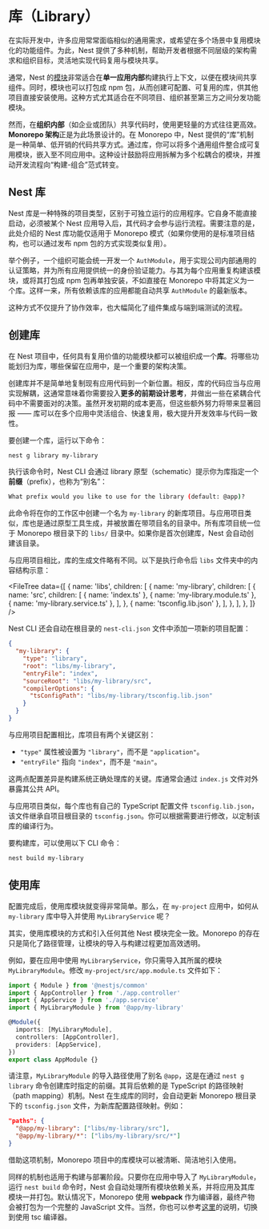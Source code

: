 # 库（Library）

在实际开发中，许多应用常常面临相似的通用需求，或希望在多个场景中复用模块化的功能组件。为此，Nest 提供了多种机制，帮助开发者根据不同层级的架构需求和组织目标，灵活地实现代码复用与模块共享。

通常，Nest 的[模块](/modules)非常适合在**单一应用内部**构建执行上下文，以便在模块间共享组件。同时，模块也可以打包成 npm 包，从而创建可配置、可复用的库，供其他项目直接安装使用。这种方式尤其适合在不同项目、组织甚至第三方之间分发功能模块。

然而，在**组织内部**（如企业或团队）共享代码时，使用更轻量的方式往往更高效。**Monorepo 架构**正是为此场景设计的。在 Monorepo 中，Nest 提供的“库”机制是一种简单、低开销的代码共享方式。通过库，你可以将多个通用组件整合成可复用模块，嵌入至不同应用中。这种设计鼓励将应用拆解为多个松耦合的模块，并推动开发流程向“构建-组合”范式转变。

## Nest 库

Nest 库是一种特殊的项目类型，区别于可独立运行的应用程序。它自身不能直接启动，必须被某个 Nest 应用导入后，其代码才会参与运行流程。需要注意的是，此处介绍的 Nest 库功能仅适用于 Monorepo 模式（如果你使用的是标准项目结构，也可以通过发布 npm 包的方式实现类似复用）。

举个例子，一个组织可能会统一开发一个 `AuthModule`，用于实现公司内部通用的认证策略，并为所有应用提供统一的身份验证能力。与其为每个应用重复构建该模块，或将其打包成 npm 包再单独安装，不如直接在 Monorepo 中将其定义为一个库。这样一来，所有依赖该库的应用都能自动共享 `AuthModule` 的最新版本。

这种方式不仅提升了协作效率，也大幅简化了组件集成与端到端测试的流程。

## 创建库

在 Nest 项目中，任何具有复用价值的功能模块都可以被组织成一个**库**。将哪些功能划归为库，哪些保留在应用中，是一个重要的架构决策。

创建库并不是简单地复制现有应用代码到一个新位置。相反，库的代码应当与应用实现解耦，这通常意味着你需要投入**更多的前期设计思考**，并做出一些在紧耦合代码中不需要面对的决策。虽然开发初期的成本更高，但这些额外努力将带来显著回报 —— 库可以在多个应用中灵活组合、快速复用，极大提升开发效率与代码一致性。

要创建一个库，运行以下命令：

```bash
nest g library my-library
```

执行该命令时，Nest CLI 会通过 library 原型（schematic）提示你为库指定一个**前缀**（prefix），也称为“别名”：

```bash
What prefix would you like to use for the library (default: @app)?
```

此命令将在你的工作区中创建一个名为 `my-library` 的新库项目。与应用项目类似，库也是通过原型工具生成，并被放置在带项目名的目录中。所有库项目统一位于 Monorepo 根目录下的 `libs/` 目录中。如果你是首次创建库，Nest 会自动创建该目录。

与应用项目相比，库的生成文件略有不同。以下是执行命令后 `libs` 文件夹中的内容结构示意：

<FileTree
  data={[
    {
      name: 'libs',
      children: [
        {
          name: 'my-library',
          children: [
            {
              name: 'src',
              children: [
                { name: 'index.ts' },
                { name: 'my-library.module.ts' },
                { name: 'my-library.service.ts' },
              ],
            },
            { name: 'tsconfig.lib.json' },
          ],
        },
      ],
    },
  ]}
/>

Nest CLI 还会自动在根目录的 `nest-cli.json` 文件中添加一项新的项目配置：

```json
{
  "my-library": {
    "type": "library",
    "root": "libs/my-library",
    "entryFile": "index",
    "sourceRoot": "libs/my-library/src",
    "compilerOptions": {
      "tsConfigPath": "libs/my-library/tsconfig.lib.json"
    }
  }
}
```

与应用项目配置相比，库项目有两个关键区别：

- `"type"` 属性被设置为 `"library"`，而不是 `"application"`。
- `"entryFile"` 指向 `"index"`，而不是 `"main"`。

这两点配置差异是构建系统正确处理库的关键。库通常会通过 `index.js` 文件对外暴露其公共 API。

与应用项目类似，每个库也有自己的 TypeScript 配置文件 `tsconfig.lib.json`，该文件继承自项目根目录的 `tsconfig.json`。你可以根据需要进行修改，以定制该库的编译行为。

要构建库，可以使用以下 CLI 命令：

```bash
nest build my-library
```

## 使用库

配置完成后，使用库模块就变得非常简单。那么，在 `my-project` 应用中，如何从 `my-library` 库中导入并使用 `MyLibraryService` 呢？

其实，使用库模块的方式和引入任何其他 Nest 模块完全一致。Monorepo 的存在只是简化了路径管理，让模块的导入与构建过程更加高效透明。

例如，要在应用中使用 `MyLibraryService`，你只需导入其所属的模块 `MyLibraryModule`。修改 `my-project/src/app.module.ts` 文件如下：

```ts
import { Module } from '@nestjs/common'
import { AppController } from './app.controller'
import { AppService } from './app.service'
import { MyLibraryModule } from '@app/my-library'

@Module({
  imports: [MyLibraryModule],
  controllers: [AppController],
  providers: [AppService],
})
export class AppModule {}
```

请注意，`MyLibraryModule` 的导入路径使用了别名 `@app`，这是在通过 `nest g library` 命令创建库时指定的前缀。其背后依赖的是 TypeScript 的路径映射（path mapping）机制。Nest 在生成库的同时，会自动更新 Monorepo 根目录下的 `tsconfig.json` 文件，为新库配置路径映射。例如：

```json
"paths": {
  "@app/my-library": ["libs/my-library/src"],
  "@app/my-library/*": ["libs/my-library/src/*"]
}
```

借助这项机制，Monorepo 项目中的库模块可以被清晰、简洁地引入使用。

同样的机制也适用于构建与部署阶段。只要你在应用中导入了 `MyLibraryModule`，运行 `nest build` 命令时，Nest 会自动处理所有模块依赖关系，并将应用及其库模块一并打包。默认情况下，Monorepo 使用 **webpack** 作为编译器，最终产物会被打包为一个完整的 JavaScript 文件。当然，你也可以参考[这里](/cli/monorepo#全局编译器选项)的说明，切换到使用 tsc 编译器。
